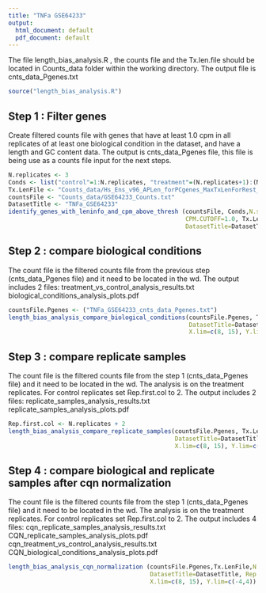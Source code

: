 ```yaml
---
title: "TNFa GSE64233"
output:
  html_document: default
  pdf_document: default
---
```


The file length_bias_analysis.R , the counts file and the Tx.len.file should be located in Counts_data folder within the working directory.
The output file is cnts_data_Pgenes.txt

```r
source("length_bias_analysis.R")
```

## Step 1 : Filter genes
Create filtered counts file with genes that have at least 1.0 cpm in all replicates of at least one biological condition in the dataset, and have a length and GC content data.
The output is cnts_data_Pgenes file, this file is being use as a counts file input for the next steps.



```r
N.replicates <- 3
Conds <- list("control"=1:N.replicates, "treatment"=(N.replicates+1):(N.replicates*2))
Tx.LenFile <- "Counts_data/Hs_Ens_v96_APLen_forPCgenes_MaxTxLenForRest_plus_GCcontent.txt";
countsFile <- "Counts_data/GSE64233_Counts.txt"
DatasetTitle <- "TNFa_GSE64233"
identify_genes_with_leninfo_and_cpm_above_thresh (countsFile, Conds,N.samples.cutoff=N.replicates,
                                                  CPM.CUTOFF=1.0, Tx.LenFile,
                                                  DatasetTitle=DatasetTitle) 
```

## Step 2 : compare biological conditions
The count file is the filtered counts file from the previous step (cnts_data_Pgenes file) and it need to be located in the wd.
The output includes 2 files:
treatment_vs_control_analysis_results.txt
biological_conditions_analysis_plots.pdf

```r
countsFile.Pgenes <- ("TNFa_GSE64233_cnts_data_Pgenes.txt")
length_bias_analysis_compare_biological_conditions(countsFile.Pgenes, Tx.LenFile,
                                                   DatasetTitle=DatasetTitle,
                                                   X.lim=c(8, 15), Y.lim=c(-2,2)) 
```
## Step 3 : compare replicate samples 
The count file is the filtered counts file from the step 1 (cnts_data_Pgenes file) and it need to be located in the wd.
The analysis is on the treatment replicates. For control replicates set Rep.first.col to 2.
The output includes 2 files:
replicate_samples_analysis_results.txt
replicate_samples_analysis_plots.pdf

```r
Rep.first.col <- N.replicates + 2
length_bias_analysis_compare_replicate_samples(countsFile.Pgenes, Tx.LenFile,N.replicates=N.replicates,
                                               DatasetTitle=DatasetTitle, Rep.first.col=Rep.first.col,
                                               X.lim=c(8, 15), Y.lim=c(-3,3)) 
```
## Step 4 : compare biological and replicate samples after cqn normalization
The count file is the filtered counts file from the step 1 (cnts_data_Pgenes file) and it need to be located in the wd.
The analysis is on the treatment replicates. For control replicates set Rep.first.col to 2.
The output includes 4 files:
cqn_replicate_samples_analysis_results.txt
CQN_replicate_samples_analysis_plots.pdf
cqn_treatment_vs_control_analysis_results.txt
CQN_biological_conditions_analysis_plots.pdf

```r

length_bias_analysis_cqn_normalization (countsFile.Pgenes,Tx.LenFile,N.replicates=N.replicates,
                                        DatasetTitle=DatasetTitle, Rep.first.col=Rep.first.col,
                                        X.lim=c(8, 15), Y.lim=c(-4,4)) 

```